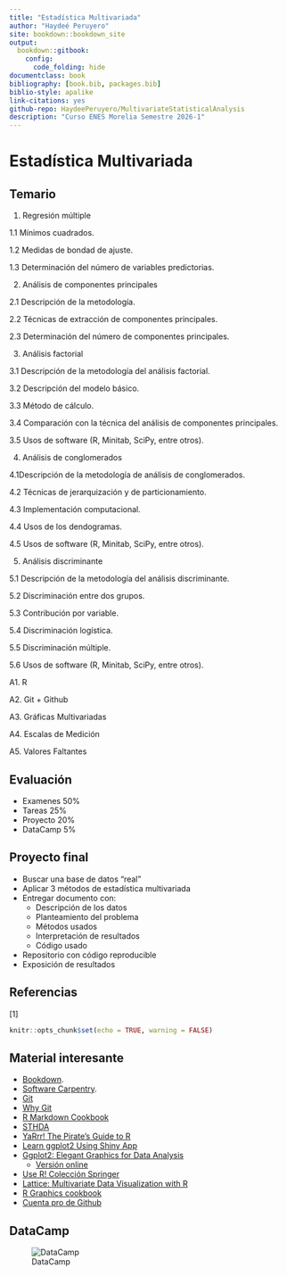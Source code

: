 ```yaml
--- 
title: "Estadística Multivariada"
author: "Haydeé Peruyero"
site: bookdown::bookdown_site
output: 
  bookdown::gitbook:
    config:
      code_folding: hide
documentclass: book
bibliography: [book.bib, packages.bib]
biblio-style: apalike
link-citations: yes
github-repo: HaydeePeruyero/MultivariateStatisticalAnalysis
description: "Curso ENES Morelia Semestre 2026-1"
---
```


# Estadística Multivariada


## Temario

1. Regresión múltiple

1.1 Mínimos cuadrados.

1.2 Medidas de bondad de ajuste.

1.3 Determinación del número de variables predictorias.

2. Análisis de componentes principales

2.1 Descripción de la metodología.

2.2 Técnicas de extracción de componentes principales.

2.3 Determinación del número de componentes principales.

3. Análisis factorial

3.1 Descripción de la metodología del análisis factorial.

3.2 Descripción del modelo básico.

3.3 Método de cálculo.

3.4 Comparación con la técnica del análisis de componentes principales.

3.5 Usos de software (R, Minitab, SciPy, entre otros).

4. Análisis de conglomerados

4.1Descripción de la metodología de análisis de conglomerados.

4.2 Técnicas de jerarquización y de particionamiento.

4.3 Implementación computacional.

4.4 Usos de los dendogramas.

4.5 Usos de software (R, Minitab, SciPy, entre otros).

5. Análisis discriminante

5.1 Descripción de la metodología del análisis discriminante.

5.2 Discriminación entre dos grupos.

5.3 Contribución por variable.

5.4 Discriminación logística.

5.5 Discriminación múltiple.

5.6 Usos de software (R, Minitab, SciPy, entre otros).

A1. R

A2. Git + Github

A3. Gráficas Multivariadas

A4. Escalas de Medición

A5. Valores Faltantes


## Evaluación

- Examenes 50%
- Tareas 25%
- Proyecto 20%
- DataCamp 5%


## Proyecto final

- Buscar una base de datos "real"
- Aplicar 3 métodos de estadística multivariada
- Entregar documento con:
  * Descripción de los datos
  * Planteamiento del problema
  * Métodos usados
  * Interpretación de resultados
  * Código usado
- Repositorio con código reproducible
- Exposición de resultados

## Referencias

[1] 

```r
knitr::opts_chunk$set(echo = TRUE, warning = FALSE)
```

## Material interesante

  - [Bookdown](https://bookdown.org/).
  - [Software Carpentry](https://swcarpentry.github.io/r-novice-gapminder/).
  - [Git](https://swcarpentry.github.io/git-novice/14-supplemental-rstudio/)
  - [Why Git](https://info5940.infosci.cornell.edu/setup/git/what-is-git/)
  - [R Markdown Cookbook](https://bookdown.org/yihui/rmarkdown-cookbook/)
  - [STHDA](http://www.sthda.com/english/wiki/data-visualization)
  - [YaRrr! The Pirate's Guide to R](https://bookdown.org/ndphillips/YaRrr/)
  - [Learn ggplot2 Using Shiny App](https://link.springer.com/book/10.1007/978-3-319-53019-2)
  - [Ggplot2: Elegant Graphics for Data Analysis](https://link.springer.com/book/10.1007/978-0-387-98141-3)
    - [Versión online](https://ggplot2-book.org/index.html)
  - [Use R! Colección Springer](https://www.springer.com/series/6991/books)
  - [Lattice: Multivariate Data Visualization with R](https://link.springer.com/book/10.1007/978-0-387-75969-2)
  - [R Graphics cookbook](http://www.cookbook-r.com/)
  - [Cuenta pro de Github](https://education.github.com/benefits)
  
## DataCamp

![DataCamp](img/regular.png)